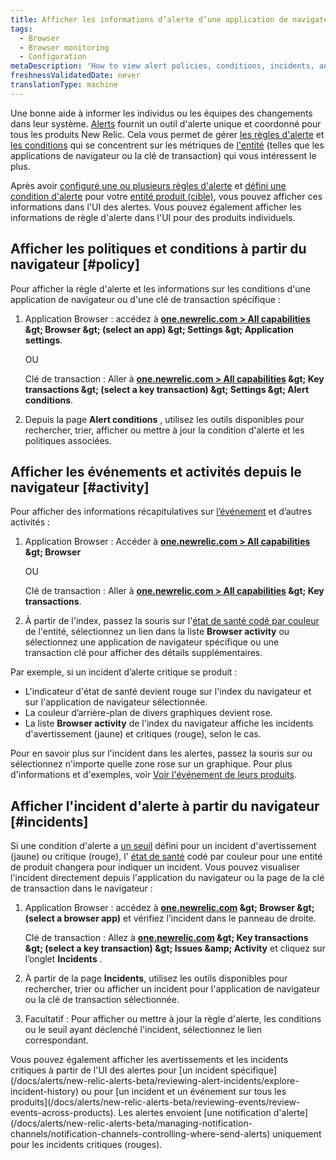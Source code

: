 ```yaml
---
title: Afficher les informations d’alerte d’une application de navigateur
tags:
  - Browser
  - Browser monitoring
  - Configuration
metaDescription: 'How to view alert policies, conditions, incidents, and other activity and events directly the browser monitoring UI.'
freshnessValidatedDate: never
translationType: machine
---
```


Une bonne <InlinePopover type="alerts" />aide à informer les individus ou les équipes des changements dans leur système. [Alerts](/docs/alerts/new-relic-alerts-beta/getting-started/new-relic-alerts) fournit un outil d&apos;alerte unique et coordonné pour tous les produits New Relic. Cela vous permet de gérer [les règles d&apos;alerte](/docs/alerts/new-relic-alerts-beta/getting-started/alerts-glossary#alert-policy) et [les conditions](/docs/alerts/new-relic-alerts-beta/getting-started/alerts-glossary#alert-condition) qui se concentrent sur les métriques de [l&apos;entité](/docs/alerts/new-relic-alerts-beta/getting-started/alerts-glossary#alert-entity) (telles que les applications de navigateur ou la clé de transaction) qui vous intéressent le plus.

Après avoir [configuré une ou plusieurs règles d&apos;alerte](/docs/alerts/organize-alerts/create-edit-or-find-alert-policy/) et [défini une condition d&apos;alerte](/docs/alerts/new-relic-alerts-beta/configuring-alert-policies/define-alert-conditions) pour votre [entité produit (cible)](/docs/alerts/new-relic-alerts-beta/configuring-alert-policies/select-product-targets-alert-condition), vous pouvez afficher ces informations dans l&apos;UI des alertes. Vous pouvez également afficher les informations de règle d&apos;alerte dans l&apos;UI pour des produits individuels.

## Afficher les politiques et conditions à partir du navigateur [#policy]

Pour afficher la règle d&apos;alerte et les informations sur les conditions d&apos;une application de navigateur ou d&apos;une clé de transaction spécifique :

1. Application Browser : accédez à <DNT>**[one.newrelic.com &gt; All capabilities](https://one.newrelic.com/all-capabilities) &amp;gt; Browser &amp;gt; (select an app) &amp;gt; Settings &amp;gt; Application settings**</DNT>.

   OU

   Clé de transaction : Aller à <DNT>**[one.newrelic.com &gt; All capabilities](https://one.newrelic.com/all-capabilities) &amp;gt; Key transactions &amp;gt; (select a key transaction) &amp;gt; Settings &amp;gt; Alert conditions**</DNT>.

2. Depuis la page <DNT>**Alert conditions**</DNT> , utilisez les outils disponibles pour rechercher, trier, afficher ou mettre à jour la condition d&apos;alerte et les politiques associées.

## Afficher les événements et activités depuis le navigateur [#activity]

Pour afficher des informations récapitulatives sur [l’événement](/docs/alerts/new-relic-alerts-beta/getting-started/alerts-glossary#event) et d’autres activités :

1. Application Browser : Accéder à <DNT>**[one.newrelic.com &gt; All capabilities](https://one.newrelic.com/all-capabilities) &amp;gt; Browser**</DNT>

   OU

   Clé de transaction : Aller à <DNT>**[one.newrelic.com &gt; All capabilities](https://one.newrelic.com/all-capabilities) &amp;gt; Key transactions**</DNT>.

2. À partir de l&apos;index, passez la souris sur l&apos;[état de santé codé par couleur](/docs/alerts/new-relic-alerts-beta/getting-started/alerts-glossary#health-status) de l&apos;entité, sélectionnez un lien dans la liste <DNT>**Browser activity**</DNT> ou sélectionnez une application de navigateur spécifique ou une transaction clé pour afficher des détails supplémentaires.

Par exemple, si un incident d’alerte critique se produit :

* L&apos;indicateur d&apos;état de santé devient rouge sur l&apos;index du navigateur et sur l&apos;application de navigateur sélectionnée.
* La couleur d’arrière-plan de divers graphiques devient rose.
* La liste <DNT>**Browser activity**</DNT> de l&apos;index du navigateur affiche les incidents d&apos;avertissement (jaune) et critiques (rouge), selon le cas.

Pour en savoir plus sur l&apos;incident dans les alertes, passez la souris sur ou sélectionnez n&apos;importe quelle zone rose sur un graphique. Pour plus d&apos;informations et d&apos;exemples, voir [Voir l&apos;événement de leurs produits](/docs/alerts/new-relic-alerts-beta/reviewing-events/view-events-their-products).

## Afficher l&apos;incident d&apos;alerte à partir du navigateur [#incidents]

Si une condition d&apos;alerte a [un seuil](/docs/alerts/new-relic-alerts-beta/getting-started/alerts-glossary#alert-threshold) défini pour un incident d&apos;avertissement (jaune) ou critique (rouge), l&apos; [état de santé](/docs/alerts/new-relic-alerts-beta/getting-started/alerts-glossary#health-status) codé par couleur pour une entité de produit changera pour indiquer un incident. Vous pouvez visualiser l&apos;incident directement depuis l&apos;application du navigateur ou la page de la clé de transaction dans le navigateur :

1. Application Browser : accédez à <DNT>**[one.newrelic.com](https://one.newrelic.com/all-capabilities) &amp;gt; Browser &amp;gt; (select a browser app)**</DNT> et vérifiez l’incident dans le panneau de droite.

   Clé de transaction : Allez à <DNT>**[one.newrelic.com](https://one.newrelic.com/all-capabilities) &amp;gt; Key transactions &amp;gt; (select a key transaction) &amp;gt; Issues &amp;amp; Activity**</DNT> et cliquez sur l’onglet <DNT>**Incidents**</DNT> .

2. À partir de la page <DNT>**Incidents**</DNT>, utilisez les outils disponibles pour rechercher, trier ou afficher un incident pour l&apos;application de navigateur ou la clé de transaction sélectionnée.

3. Facultatif : Pour afficher ou mettre à jour la règle d&apos;alerte, les conditions ou le seuil ayant déclenché l&apos;incident, sélectionnez le lien correspondant.

<Callout variant="tip">
  Vous pouvez également afficher les avertissements et les incidents critiques à partir de l&apos;UI des alertes pour [un incident spécifique](/docs/alerts/new-relic-alerts-beta/reviewing-alert-incidents/explore-incident-history) ou pour [un incident et un événement sur tous les produits](/docs/alerts/new-relic-alerts-beta/reviewing-events/review-events-across-products). Les alertes envoient [une notification d&apos;alerte](/docs/alerts/new-relic-alerts-beta/managing-notification-channels/notification-channels-controlling-where-send-alerts) uniquement pour les incidents critiques (rouges).
</Callout>